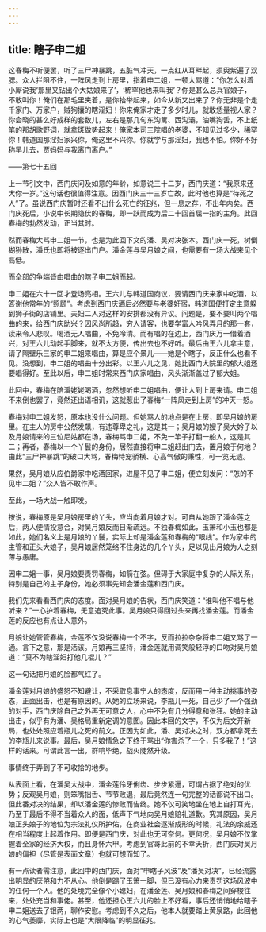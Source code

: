 ```yaml
---
---
---
```

title: 瞎子申二姐
---




这春梅不听便罢，听了三尸神暴跳，五脏气冲天，一点红从耳畔起，须臾紫遍了双腮。众人拦阻不住，一阵风走到上房里，指着申二姐，一顿大骂道：“你怎么对着小厮说我‘那里又钻出个大姑娘来了’，‘稀罕他也来叫我’？你是甚么总兵官娘子，不敢叫你！俺们在那毛里夹着，是你抬举起来，如今从新又出来了？你无非是个走千家门、万家户，贼狗攮的瞎淫妇！你来俺家才走了多少时儿，就敢恁量视人家？你会晓的甚么好成样的套数儿，左右是那几句东沟篱、西沟灞，油嘴狗舌，不上纸笔的那胡歌野词，就拿斑做势起来！俺家本司三院唱的老婆，不知见过多少，稀罕你！韩道国那淫妇家兴你，俺这里不兴你。你就学与那淫妇，我也不怕。你好不好称早儿去，贾妈妈与我离门离户。”

——第七十五回

上一节引文中，西门庆问及如意的年龄，如意说三十二岁，西门庆道：“我原来还大你一岁。”这句话也很值得注意。因西门庆三十三岁亡故，此时他也算是“待死之人”了。虽说西门庆暂时还看不出什么死亡的征兆，但一息之存，不出年内矣。西门庆死后，小说中长期隐伏的春梅，即一跃而成为后二十回首屈一指的主角。此回春梅的勃然发动，正当其时。

然而春梅大骂申二姐一节，也是为此回下文的潘、吴对决张本。西门庆一死，树倒猢狲散，潘氏也即将被逐出门户。潘金莲与吴月娘之间，也需要有一场大战来见个高低。

而全部的争端皆由唱曲的瞎子申二姐而起。

申二姐在六十一回才登场亮相。王六儿与韩道国商议，要请西门庆来家中吃酒，以答谢他常年的“照顾”。考虑到西门庆酒后必然要与老婆奸宿，韩道国便打定主意躲到狮子街的店铺里。夫妇二人对这样的安排都没有异议。问题是，要不要叫两个唱曲的来，给西门庆助兴？因风尚所趋，穷人请客，也要学富人吟风弄月的那一套，读来令人悲叹。喝酒无人唱曲，不免冷清。而有唱的在边上，西门庆万一借着酒兴，对王六儿动起手脚来，就不太方便，传出去也不好听。最后由王六儿拿主意，请了隔壁乐三家的申二姐来唱曲，算是应个景儿——她是个瞎子，反正什么也看不见。没想到，申二姐的唱曲十分出彩。以王六儿之见，她比西门大院里的郁大姐还要唱得好。至此以后，申二姐时常来西门庆家唱曲，风头渐渐盖过了郁大姐。

此回中，春梅在陪潘姥姥喝酒，忽然想听申二姐唱曲，便让人到上房来请。申二姐不来倒也罢了，竟然还出语相讥，这就惹出了春梅“一阵风走到上房”的冲天一怒。

春梅对申二姐发怒，原本也没什么问题。但她骂人的地点是在上房，即吴月娘的房里。在主人的房中公然发飙，有违尊卑之礼，这是其一；吴月娘的嫂子吴大妗子以及月娘请来的三位尼姑都在场，春梅骂申二姐，不免一竿子打翻一船人，这是其二；再者，春梅以一个丫鬟的身份，居然直接将申二姐赶出门去，置月娘于何地？由此“三尸神暴跳”的破口大骂，春梅恃宠骄横、心高气傲的秉性，可一览无遗。

果然，吴月娘从应伯爵家中吃酒回家，进屋不见了申二姐，便立刻发问：“怎的不见申二姐？”众人皆不敢作声。

至此，一场大战一触即发。

按说，春梅原是吴月娘房里的丫头，应当向着月娘才对。可自从她跟了潘金莲之后，两人便情投意合，对吴月娘反而日渐疏远。不独春梅如此，玉箫和小玉也都是如此，她们名义上是月娘的丫鬟，实际上却是潘金莲和春梅的“眼线”。作为家中的主管和正头大娘子，吴月娘居然笼络不住身边的几个丫头，足以见出月娘为人之刻薄与愚庸。

因申二姐一事，吴月娘要责罚春梅，如箭在弦。但碍于大家庭中复杂的人际关系，特别是自己的主子身份，她必须事先知会潘金莲和西门庆。

我们先来看看西门庆的态度。面对吴月娘的告状，西门庆笑道：“谁叫他不唱与他听来？”一心护着春梅，无意追究此事。吴月娘只得回过头来再找潘金莲。而潘金莲的反应也有点让人意外。

月娘让她管管春梅，金莲不仅没说春梅一个不字，反而拉拉杂杂将申二姐又骂了一通。言下之意，那是活该。月娘再三坚持，潘金莲就用调笑般轻浮的口吻对吴月娘道：“莫不为瞎淫妇打他几棍儿？”

这一句话把月娘的脸都气红了。

潘金莲对月娘的盛怒不知避让，不采取息事宁人的态度，反而用一种主动挑事的姿态，正面出击，也是有原因的。从她的立场来说，李瓶儿一死，自己少了一个强劲的对手，西门庆除自己之外再无可意之人，心中不免有几分得意和张狂。她的主动出击，似乎有为潘、吴格局重新定调的意图。因此本回的文字，不仅为后文开新局，也处处照应着瓶儿之死的前文。正因为如此，潘、吴对决之时，双方都拿死去的李瓶儿来说事。最后，吴月娘情急之下终于骂出“你害杀了一个，只多我了！”这样的话来。可谓此言一出，群响毕绝，战火陡然升级。

事情终于弄到了不可收拾的地步。

从表面上看，在潘吴大战中，潘金莲伶牙俐齿、步步紧逼，可谓占据了绝对的优势；反观吴月娘，则笨嘴拙舌、节节败退，最后竟然连一句完整的话都说不出口。但此番对决的结果，却以潘金莲的惨败而告终。她不仅可笑地坐在地上自打耳光，乃至于最后不得不当着众人的面，低声下气地向吴月娘赔礼道歉。究其原因，吴月娘正头娘子的地位为宗法礼仪所护佑，在商业社会逐渐成形的时候，礼法的余威还在相当程度上起着作用。即便是西门庆，对此也无可奈何。更何况，吴月娘不仅掌握着全家的经济大权，而且身怀六甲。考虑到官哥此前的不幸夭折，西门庆对吴月娘的偏袒（尽管是表面文章）也就可想而知了。

有一点读者需注意，此回中的西门庆，面对“申瞎子风波”及“潘吴对决”，已经流露出明显的厌倦和力不从心。他倒是踢了玉箫一脚，但已没有心力来责罚这场风波中的任何一个人。他的处境完全像个小媳妇，在潘金莲、吴月娘和春梅之间穿梭往来，处处充当和事佬。甚至，他还担心王六儿的脸上不好看，事后还悄悄地给瞎子申二姐送去了银两，聊作安慰。考虑到不久之后，他本人就要踏上黄泉路，此回他的心气萎靡，实际上也是“大限降临”的明显征兆。